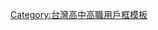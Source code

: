 {{Userbox
  |id=<!--[[File:YanPingHighSchool.gif‎|56px]]。注意合理使用之规定：“绝对不能将“合理使用”之图片，放入个人的用户页面进行展示。”-->延平中學
  |id-c=#fff
  |info=這個用戶是'''[[臺北市私立延平高級中學]]'''的學生、校友或教職人員。
  |info-c=#fefe00
  |info-s=10
  |border-c=#80017f
}}<includeonly>[[Category:臺北市私立延平高級中學維基人|{{PAGENAME}}]]</includeonly>
<noinclude>
<p style="clear: both; padding-top: 2em">
[[Category:台灣高中高職用戶框模板]]
</noinclude>